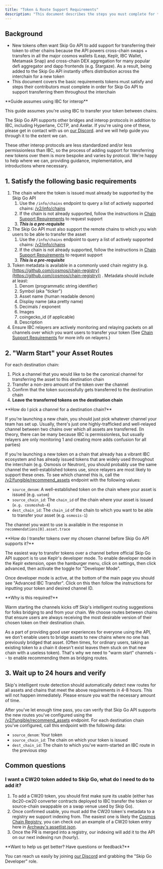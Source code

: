 ```yaml
---
title: "Token & Route Support Requirements"
description: "This document describes the steps you must complete for the Skip Go API to begin providing new routes for users to transfer a token over to various remote chains using IBC."
---
```


## Background

* New tokens often want Skip Go API to add support for transferring their token to other chains because the API powers cross-chain swaps + transfers in all the major cosmos wallets (Leap, Keplr, IBC Wallet, Metamask Snap) and cross-chain DEX aggregation for many popular defi aggregator and dapp frontends (e.g. Stargaze). As a result, being added to the Skip Go API instantly offers distribution across the interchain for a new token
* This document covers the basic requirements tokens must satisfy and steps their contributors must complete in order for Skip Go API to support transferring them throughout the interchain


 <Warning>
 **Guide assumes using IBC for interop**
 
 This guide assumes you're using IBC to transfer your token between chains. 
 
 The Skip Go API supports other bridges and interop protocols in addition to IBC, including Hyperlane, CCTP, and Axelar. If you're using one of these, please get in contact with us on [our Discord](https://skip.build/discord).
and we will help guide you through it to the extent we can.
 
 These other interop protocols are less standardized and/or less permissionless than IBC, so the process of adding support for transferring new tokens over them is more bespoke and varies by protocol. We're happy to help where we can, providing guidance, implementation, and introductions where necessary.
</Warning>

## 1\. Satisfy the following basic requirements

1. The chain where the token is issued must already be supported by the Skip Go API  
   1. Use the `/info/chains` endpoint to query a list of actively supported chains: [/v2/info/chains](/api-reference/prod/info/get-v2infochains)  
   2. If the chain is not already supported, follow the instructions in [Chain Support Requirements](./chain-support-requirements) to request support  
   3. **_This is a pre-requisite_**
2. The Skip Go API must also support the remote chains to which you wish users to be able to transfer the asset  
   1. Use the `/info/chains` endpoint to query a list of actively supported chains: [/v2/info/chains](/api-reference/prod/info/get-v2infochains)  
   2. If the chain is not already supported, follow the instructions in [Chain Support Requirements](./chain-support-requirements) to request support  
   3. **_This is a pre-requisite_**
3. Token metadata is available in a commonly used chain registry (e.g. [https://github.com/cosmos/chain-registry](https://github.com/cosmos/chain-registry)) . Metadata should include at least:  
   1. Denom (programmatic string identifier)  
   2. Symbol (aka "ticker")  
   3. Asset name (human readable denom)  
   4. Display name (aka pretty name)  
   5. Decimals / exponent  
   6. Images  
   7. coingecko\_id (if applicable)  
   8. Description
4. Ensure IBC relayers are actively monitoring and relaying packets on all channels over which you want users to transfer your token (See [Chain Support Requirements](./chain-support-requirements) for more info on relayers.)

## 2\. "Warm Start" your Asset Routes

For each destination chain: 

1. Pick a channel that you would like to be the canonical channel for transferring the asset to this destination chain
1. Transfer a non-zero amount of the token over the channel
2. Confirm that the token successfully gets transferred to the destination chain
3. **Leave the transferred tokens on the destination chain**


 <Info>
 **How do I pick a channel for a destination chain?**
 
 If you're launching a new chain, you should just pick whatever channel your team has set up. Usually, there's just one highly-trafficked and well-relayed channel between two chains over which all assets are transferred. (In theory, there can be many because IBC is permissionless, but usually relayers are only monitoring 1 and creating more adds confusion for all parties)
 
 If you're launching a new token on a chain that already has a vibrant IBC ecosystem and has already issued tokens that are widely used throughout the interchain (e.g. Osmosis or Neutron), you should probably use the same channel the well-established tokens use, since relayers are most likely to support these ones. To see which channel this is, call the [/v2/fungible/recommend\_assets](/api-reference/prod/fungible/get-v2fungibleassets) endpoint with the following values: 
 
 * `source_denom`: A well-established token on the chain where your asset is issued (e.g. `uatom`)
 * `source_chain_id`: The `chain_id` of the chain where your asset is issued (`e.g. cosmoshub-4`)
 * `dest_chain_id`: The `chain_id` of the chain to which you want to be able to transfer your asset (e.g. `osmosis-1`)
 
 The channel you want to use is available in the response in `recommendations[0].asset.trace`
</Info>


 <Info>
 **How do I transfer tokens over my chosen channel before Skip Go API supports it?**
 
 The easiest way to transfer tokens over a channel before official Skip Go API support is to use Keplr's developer mode. To enable developer mode in the Keplr extension, open the hamburger menu, click on settings, then click advanced, then activate the toggle for "Developer Mode".
 
 Once developer mode is active, at the bottom of the main page you should see "Advanced IBC Transfer". Click on this then follow the instructions for inputting your token and desired channel ID.
</Info>


 <Info>
 **Why is this required?**
 
 Warm starting the channels kicks off Skip's intelligent routing suggestions for folks bridging to and from your chain. We choose routes between chains that ensure users are always receiving the most desirable version of their chosen token on their destination chain.
 
 As a part of providing good user experiences for everyone using the API, we don't enable users to bridge assets to new chains where no one has previously bridged that asset. (Often times, for ordinary users, taking an existing token to a chain it doesn't exist leaves them stuck on that new chain with a useless token). That's why we need to "warm start" channels -- to enable recommending them as bridging routes.
</Info>

## 3\. Wait up to 24 hours and verify

Skip's intelligent route detection should automatically detect new routes for all assets and chains that meet the above requirements in 4-8 hours. This will not happen immediately. Please ensure you wait the necessary amount of time. 

After you've let enough time pass, you can verify that Skip Go API supports the new routes you've configured using the [/v2/fungible/recommend\_assets](/api-reference/prod/fungible/get-v2fungibleassets) endpoint. For each destination chain you've configured, call this endpoint with the following data: 

* `source_denom`: Your token
* `source_chain_id`: The chain on which your token is issued
* `dest_chain_id`: The chain to which you've warm-started an IBC route in the previous step

## Common questions

### I want a CW20 token added to Skip Go, what do I need to do to add it?

1. To add a CW20 token, you should first make sure its usable (either has ibc20-cw20 converter contracts deployed to IBC transfer the token or source-chain swappable on a swap venue used by Skip Go).
2. Once confirmed usable, you must add the CW20 token's metadata to a registry we support indexing from. The easiest one is likely the [Cosmos Chain Registry](https://github.com/cosmos/chain-registry), you can check out an example of a CW20 token entry here in [Archway's assetlist.json](https://github.com/cosmos/chain-registry/blob/master/archway/assetlist.json).
3. Once the PR is merged into a registry, our indexing will add it to the API on our next indexing run (hourly).

 <Check>
 **Want to help us get better? Have questions or feedback?**
 
 You can reach us easily by joining [our Discord](https://skip.build/discord) and grabbing the "Skip Go Developer" role.
 </Check>